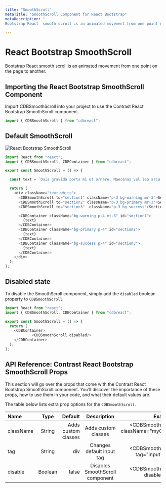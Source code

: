 ```yaml
---
title: "SmoothScroll"
metaTitle: "SmoothScroll Component for React Bootstrap"
metaDescription: "
Bootstrap React  smooth scroll is an animated movement from one point on the page to another."

---
```



# React Bootstrap SmoothScroll


Bootstrap React  smooth scroll is an animated movement from one point on the page to another.

## Importing the React Bootstrap SmoothScroll Component

Import CDBSmoothScroll into your project to use the Contrast React Bootstrap SmoothScroll component.

```javascript
import { CDBSmoothScroll } from "cdbreact";
```

## Default SmoothScroll


<img src={smoothImage} alt="React Bootstrap SmoothScroll"/>


```javascript
import React from "react";
import { CDBSmoothScroll, CDBContainer } from "cdbreact";

export const SmoothScroll = () => {

  const text = `Duis gravida porta mi ut ornare. Maecenas vel leo arcu. Praesent tincidunt est augue, id cursus dolor malesuada sit amet. Nullam vel leo quis purus tempus convallis vitae volutpat sem. Vestibulum blandit sodales aliquam. Aenean mauris erat, iaculis vel suscipit id, fringilla eu mauris. Vivamus sapien nulla, condimentum nec venenatis sit amet, lobortis eu magna. Nulla orci augue, cursus vitae velit nec, consectetur vehicula magna. Phasellus ornare et justo et maximus. In in tortor vitae diam vulputate dictum. Sed egestas scelerisque lacus vel interdum. Curabitur ex elit, semper ut diam ut, imperdiet dapibus arcu. Phasellus eget elit et est gravida ornare.`

  return (
    <div className="text-white">
      <CDBSmoothScroll to="section1" className="p-3 bg-warning mr-3">Section 1</CDBSmoothScroll>
      <CDBSmoothScroll to="section2" className="p-3 bg-primary mr-3">Section 2</CDBSmoothScroll>
      <CDBSmoothScroll to="section3"  className="p-3 bg-success">Section 3</CDBSmoothScroll>

      <CDBContainer className="bg-warning p-4 mt-3" id="section1">
        {text}
      </CDBContainer>
      <CDBContainer className="bg-primary p-4" id="section2">
        {text}
      </CDBContainer>
      <CDBContainer className="bg-success p-4" id="section3">
        {text}
      </CDBContainer>
    </div>
  );
};
```

## Disabled state

To disable the SmoothScroll component, simply add the `disabled` boolean property to `CDBSmoothScroll`.

   <CDBContainer>
            <CDBSmoothScroll to="end" colors="primary" disabled/>
    </CDBContainer>

```javascript
import React from "react";
import { CDBSmoothScroll, CDBContainer } from "cdbreact";

export const SmoothScroll = () => {
  return (
    <CDBContainer>
            <CDBSmoothScroll disabled/>
    </CDBContainer>
  );
};
```

## API Reference: Contrast React Bootstrap SmoothScroll Props

This section will go over the props that come with the Contrast React Bootstrap SmoothScroll component. You'll discover the importance of these props, how to use them in your code, and what their default values are.

The table below lists extra prop options for the `CDBSmoothScroll`.

| Name            | Type        | Default      |   Description| Example      |
| :------------- | :----------: | -----------: | :----------: | -----------: |
| className      | String       | Adds custom classes             |Adds custom classes	      |     <CDBSmoothScroll className="myClass" ... />  |
| tag            | String       | div          | Changes default input tag | <CDBSmoothScroll tag="input" ... />  |
| disable        | Boolean      | false        | Disables SmoothScroll component | <CDBSmoothScroll disabled .../>  |
